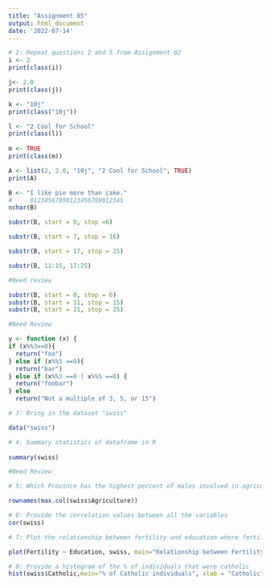 ```yaml
---
title: "Assignment 05"
output: html_document
date: '2022-07-14'
---
```



```r
# 2: Repeat questions 2 and 5 from Assignment 02
i <- 2
print(class(i))

j<- 2.0
print(class(j))

k <- "10j"
print(class("10j"))

l <- "2 Cool for School"
print(class(l))
  
m <- TRUE 
print(class(m))
```


```r
A <- list(2, 2.0, "10j", "2 Cool for School", TRUE)
print(A)

```


```r
B <- "I like pie more than cake."
#     01234567890123456789012345
nchar(B)

substr(B, start = 0, stop =6)

substr(B, start = 7, stop = 16)

substr(B, start = 17, stop = 25)

substr(B, 11:15, 17:25)

#Need review

substr(B, start = 0, stop = 6) 
substr(B, start = 11, stop = 15)
substr(B, start = 21, stop = 25)


```


```r
#Need Review

y <- function (x) {
if (x%%3==0){ 
  return("foo")
} else if (x%%5 ==0){
  return("bar")
} else if (x%%3 ==0 | x%%5 ==0) {
  return("foobar")
} else 
  return("Not a multiple of 3, 5, or 15")

```

```r
# 3: Bring in the dataset "swiss" 

data("swiss")

```

```r
# 4: Summary statistics of dataframe in R
 
summary(swiss)

```

```r
#Need Review

# 5: Which Province has the highest percent of males involved in agriculture as their occupation?

rownames(max.col(swiss$Agriculture))

```

```r
# 6: Provide the correlation values between all the variables
cor(swiss)

```

```r
# 7: Plot the relationship between fertility and education where fertility is on the y-axis and education is on the x-axis

plot(Fertility ~ Education, swiss, main="Relationship between Fertility and Education")

```

```r
# 8: Provide a histogram of the % of individuals that were catholic
hist(swiss$Catholic,main="% of Catholic individuals", xlab = "Catholic")

```
